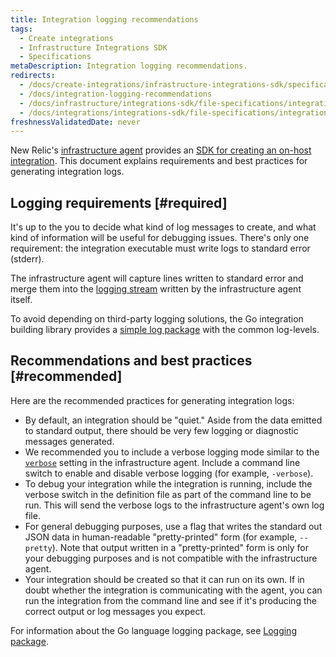 ```yaml
---
title: Integration logging recommendations
tags:
  - Create integrations
  - Infrastructure Integrations SDK
  - Specifications
metaDescription: Integration logging recommendations.
redirects:
  - /docs/create-integrations/infrastructure-integrations-sdk/specifications/integration-logging-recommendations
  - /docs/integration-logging-recommendations
  - /docs/infrastructure/integrations-sdk/file-specifications/integration-logging-recommendations
  - /docs/integrations/integrations-sdk/file-specifications/integration-logging-recommendations
freshnessValidatedDate: never
---
```


New Relic's [infrastructure agent](/docs/infrastructure/new-relic-infrastructure/getting-started/introduction-new-relic-infrastructure) provides an [SDK for creating an on-host integration](/docs/infrastructure/host-integrations/infrastructure-integrations-sdk/get-started/introduction-infrastructure-integrations-sdk/). This document explains requirements and best practices for generating integration logs.

## Logging requirements [#required]

It's up to the you to decide what kind of log messages to create, and what kind of information will be useful for debugging issues. There's only one requirement: the integration executable must write logs to standard error (stderr).

The infrastructure agent will capture lines written to standard error and merge them into the [logging stream](/docs/infrastructure/new-relic-infrastructure/troubleshooting/generating-logs-troubleshooting-infrastructure) written by the infrastructure agent itself.

To avoid depending on third-party logging solutions, the Go integration building library provides a [simple log package](https://github.com/newrelic/infra-integrations-sdk/blob/master/docs/toolset/log.md) with the common log-levels.

## Recommendations and best practices [#recommended]

Here are the recommended practices for generating integration logs:

* By default, an integration should be "quiet." Aside from the data emitted to standard output, there should be very few logging or diagnostic messages generated.
* We recommended you to include a verbose logging mode similar to the [`verbose`](/docs/infrastructure/new-relic-infrastructure/configuration/configure-infrastructure-agent#verbose) setting in the infrastructure agent. Include a command line switch to enable and disable verbose logging (for example, `-verbose`).
* To debug your integration while the integration is running, include the verbose switch in the definition file as part of the command line to be run. This will send the verbose logs to the infrastructure agent's own log file.
* For general debugging purposes, use a flag that writes the standard out JSON data in human-readable "pretty-printed" form (for example, `--pretty`). Note that output written in a "pretty-printed" form is only for your debugging purposes and is not compatible with the infrastructure agent.
* Your integration should be created so that it can run on its own. If in doubt whether the integration is communicating with the agent, you can run the integration from the command line and see if it's producing the correct output or log messages you expect.

For information about the Go language logging package, see [Logging package](https://github.com/newrelic/infra-integrations-sdk/blob/master/docs/toolset/log.md).
